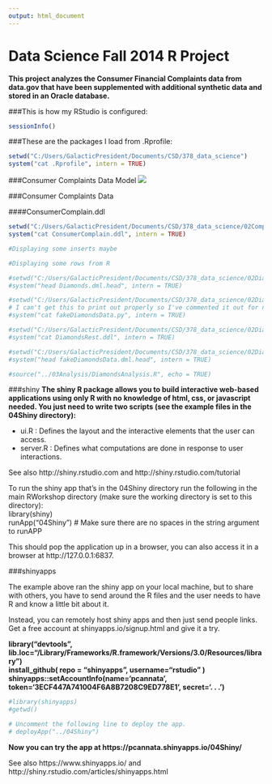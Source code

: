 ---
output: html_document
---
Data Science Fall 2014 R Project
===
**This project analyzes the Consumer Financial Complaints data from data.gov that have been supplemented with additional synthetic data and stored in an Oracle database.**




###This is how my RStudio is configured:
```{r}
sessionInfo()
```



<!-- CHANGE TO YOUR DIRECTORY -->
###These are the packages I load from .Rprofile:
```{r}
setwd("C:/Users/GalacticPresident/Documents/CSD/378_data_science") 
system("cat .Rprofile", intern = TRUE)
```



###Consumer Complaints Data Model
![](./ConsumerComplainDataModel.png)  




###Consumer Complaints Data 


<!-- CHANGE TO YOUR DIRECTORY ENDING IN /02ComplainData -->
####ConsumerComplain.ddl 
```{r}
setwd("C:/Users/GalacticPresident/Documents/CSD/378_data_science/02ComplainData")
system("cat ConsumerComplain.ddl", intern = TRUE)
``` 


<!-- MAYBE SHOW SOME INSERT STATEMENTS AS EXAMPLE DML? -->
```{r}
#Displaying some inserts maybe
```



<!-- DISPLAY FIRST ROWS OF THE TABLES FROM R, DO HEAD(TABLE) FUNCTIONS -->
```{r}
#Displaying some rows from R
```



<!-- CANNATA STUFF -->
<!-- ####First few rows of Complaints.dml -->



<!-- CANNATA STUFF, CHANGE ECHO TO TRUE TO DISPLAY -->
```{r, echo=FALSE}
#setwd("C:/Users/GalacticPresident/Documents/CSD/378_data_science/02DiamondsData")
#system("head Diamonds.dml.head", intern = TRUE)
``` 


<!-- CANNATA STUFF, CHANGE ECHO TO TRUE TO DISPLAY -->
<!-- ####Python script to generate synthetic Diamonds data. -->
```{r, tidy=TRUE, echo=FALSE}
#setwd("C:/Users/GalacticPresident/Documents/CSD/378_data_science/02DiamondsData")
# I can't get this to print out properly so I've commented it out for now.
#system("cat fakeDiamondsData.py", intern = TRUE)
``` 


<!-- CANNATA STUFF, CHANGE ECHO TO TRUE TO DISPLAY -->
<!-- ####DiamondsRest.ddl -->
```{r, echo=FALSE}
#setwd("C:/Users/GalacticPresident/Documents/CSD/378_data_science/02DiamondsData")
#system("cat DiamondsRest.ddl", intern = TRUE)
``` 



<!-- CANNATA STUFF, CHANGE ECHO TO TRUE TO DISPLAY -->
<!-- ####First few rows of fakeDiamondsData.dml -->
```{r, echo=FALSE}
#setwd("C:/Users/GalacticPresident/Documents/CSD/378_data_science/02DiamondsData")
#system("head fakeDiamondsData.dml.head", intern = TRUE)
``` 



<!-- DON'T CHANGE THIS DIRECTORY, WE DO R ANALYSIS AND DISPLAY OUR PLOTS AND STUFF HERE, CHANGE ECHO TO TRUE TO DISPLAY -->
```{r, echo=FALSE}
#source("../03Analysis/DiamondsAnalysis.R", echo = TRUE)
```



###shiny
**The shiny R package allows you to build interactive web-based applications using only R with no knowledge of html, css, or javascript needed. You just need to write two scripts (see the example files in the 04Shiny directory):**  

* ui.R : Defines the layout and the interactive elements that the user can access.  
* server.R : Defines what computations are done in response to user interactions. 

See also http://shiny.rstudio.com and http://shiny.rstudio.com/tutorial 

To run the shiny app that's in the 04Shiny directory run the following in the main RWorkshop directory (make sure the working directory is set to this directory):  
library(shiny)  
runApp("04Shiny")   # Make sure there are no spaces in the string argument to runAPP

This should pop the application up in a browser, you can also access it in a browser at http://127.0.0.1:6837. 

###shinyapps

The example above ran the shiny app on your local machine, but to share with others, you have to send around the R files and the user needs to have R and know a little bit about it.

Instead, you can remotely host shiny apps and then just send people links. Get a free account at shinyapps.io/signup.html and give it a try.

**library("devtools", lib.loc="/Library/Frameworks/R.framework/Versions/3.0/Resources/library")  
install_github( repo = "shinyapps", username="rstudio" )  
shinyapps::setAccountInfo(name='pcannata', token='3ECF447A741004F6A8B7208C9ED778E1', secret='. . . ')**  

<!-- FILL THIS IN EVENTUALLY IF WE NEED SHINY AND CHANGE ECHO TO TRUE TO DISPLAY -->
```{r, echo=FALSE}
#library(shinyapps)
#getwd()

# Uncomment the following line to deploy the app.
# deployApp("../04Shiny")
```


**Now you can try the app at https://pcannata.shinyapps.io/04Shiny/ **  

See also https://www.shinyapps.io/ and http://shiny.rstudio.com/articles/shinyapps.html 
